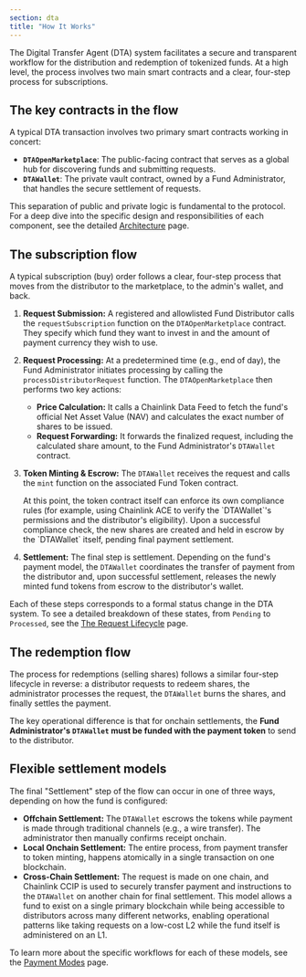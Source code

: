 ```yaml
---
section: dta
title: "How It Works"
---
```



<Dta section="dtaNotes" />

The Digital Transfer Agent (DTA) system facilitates a secure and transparent workflow for the distribution and redemption of tokenized funds. At a high level, the process involves two main smart contracts and a clear, four-step process for subscriptions.

## The key contracts in the flow

A typical DTA transaction involves two primary smart contracts working in concert:

- **`DTAOpenMarketplace`**: The public-facing contract that serves as a global hub for discovering funds and submitting requests.
- **`DTAWallet`**: The private vault contract, owned by a Fund Administrator, that handles the secure settlement of requests.

This separation of public and private logic is fundamental to the protocol. For a deep dive into the specific design and responsibilities of each component, see the detailed [Architecture](/dta/concepts/architecture) page.

## The subscription flow

A typical subscription (buy) order follows a clear, four-step process that moves from the distributor to the marketplace, to the admin's wallet, and back.

<ClickToZoom
  src="/images/DTA/subscription-flow.png"
  caption="High-level overview of the DTA contract interactions for a typical subscription flow."
/>

1. **Request Submission:** A registered and allowlisted Fund Distributor calls the `requestSubscription` function on the `DTAOpenMarketplace` contract. They specify which fund they want to invest in and the amount of payment currency they wish to use.

1. **Request Processing:** At a predetermined time (e.g., end of day), the Fund Administrator initiates processing by calling the `processDistributorRequest` function. The `DTAOpenMarketplace` then performs two key actions:

   - **Price Calculation:** It calls a Chainlink Data Feed to fetch the fund's official Net Asset Value (NAV) and calculates the exact number of shares to be issued.
   - **Request Forwarding:** It forwards the finalized request, including the calculated share amount, to the Fund Administrator's `DTAWallet` contract.

1. **Token Minting & Escrow:** The `DTAWallet` receives the request and calls the `mint` function on the associated Fund Token contract.

   <Aside type="note" title="A critical compliance checkpoint">
     At this point, the token contract itself can enforce its own compliance rules (for example, using Chainlink ACE to
     verify the `DTAWallet`'s permissions and the distributor's eligibility). Upon a successful compliance check, the
     new shares are created and held in escrow by the `DTAWallet` itself, pending final payment settlement.
   </Aside>

1. **Settlement:** The final step is settlement. Depending on the fund's payment model, the `DTAWallet` coordinates the transfer of payment from the distributor and, upon successful settlement, releases the newly minted fund tokens from escrow to the distributor's wallet.

Each of these steps corresponds to a formal status change in the DTA system. To see a detailed breakdown of these states, from `Pending` to `Processed`, see the [The Request Lifecycle](/dta/concepts/request-lifecycle) page.

## The redemption flow

The process for redemptions (selling shares) follows a similar four-step lifecycle in reverse: a distributor requests to redeem shares, the administrator processes the request, the `DTAWallet` burns the shares, and finally settles the payment.

The key operational difference is that for onchain settlements, the **Fund Administrator's `DTAWallet` must be funded with the payment token** to send to the distributor.

## Flexible settlement models

The final "Settlement" step of the flow can occur in one of three ways, depending on how the fund is configured:

- **Offchain Settlement:** The `DTAWallet` escrows the tokens while payment is made through traditional channels (e.g., a wire transfer). The administrator then manually confirms receipt onchain.
- **Local Onchain Settlement:** The entire process, from payment transfer to token minting, happens atomically in a single transaction on one blockchain.
- **Cross-Chain Settlement:** The request is made on one chain, and Chainlink CCIP is used to securely transfer payment and instructions to the `DTAWallet` on another chain for final settlement. This model allows a fund to exist on a single primary blockchain while being accessible to distributors across many different networks, enabling operational patterns like taking requests on a low-cost L2 while the fund itself is administered on an L1.

To learn more about the specific workflows for each of these models, see the [Payment Modes](/dta/concepts/payment-modes) page.
